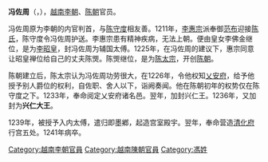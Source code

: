 {{Orphan|time=2015-12-10T11:31:46+00:00}}

{{unreferenced|time=2015-12-05T09:30:11+00:00}}
'''冯佐周'''（{{vie|v=Phùng Tá Chu|hn=馮佐周}}，{{bd|？||1241年||}}），[[越南|越南]][[李朝|李朝]]、[[陈朝|陈朝]]官员。

冯佐周原为李朝的内官判首，与[[陈守度|陈守度]]相友善。1211年，[[李惠宗|李惠宗]]派奉御[[范布|范布]]迎接[[靈慈國母|陈氏]]，陈守度令冯佐周护送。李惠宗患有精神疾病，无法上朝。便由皇女李佛金继位，是为[[李昭皇|李昭皇]]，封冯佐周为辅国太傅。1225年，在冯佐周的建议下，惠宗同意让昭皇禅位给自己的丈夫陈煚。陈煚继位，是为[[陈太宗|陈太宗]]，开创[[陈朝|陈朝]]。

陈朝建立后，陈太宗认为冯佐周功劳很大，在1226年，令他权知[[乂安府|乂安府]]，给予他授予别人爵位的权利，自佐职、舍人以下，诣阙奏闻。他在陈朝初年的权势仅在陈守度之下。1233年，奉命阅定乂安府诸名邑。翌年，加封兴仁王。1236年，又加封为'''兴仁大王'''。

1239年，被授予入内太傅，遣归即墨鄕，起造宫室殿宇。翌年，奉命营造[[清化府|清化府]]行宫五处。1241年病卒。

[[Category:越南李朝官員|Category:越南李朝官員]]
[[Category:越南陳朝官員|Category:越南陳朝官員]]
[[Category:馮姓|Category:馮姓]]